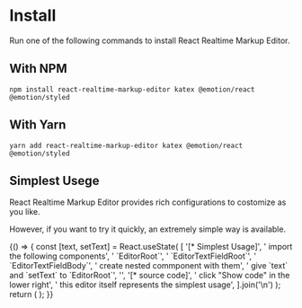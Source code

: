 
<Meta title="Get Started/Install" />

# Install

Run one of the following commands to install React Realtime Markup Editor.

## With NPM

```
npm install react-realtime-markup-editor katex @emotion/react @emotion/styled
```

## With Yarn

```
yarn add react-realtime-markup-editor katex @emotion/react @emotion/styled
```

## Simplest Usege

React Realtime Markup Editor provides rich configurations to costomize as you like.

However, if you want to try it quickly, an extremely simple way is available.


<Canvas>
  <Story name="Simplest Usage">
    {() => {
      const [text, setText] = React.useState(
        [
          '[* Simplest Usage]',
          ' import the following components',
          '  `EditorRoot`',
          '  `EditorTextFieldRoot`',
          '  `EditorTextFieldBody`',
          ' create nested commponent with them',
          ' give `text` and `setText` to `EditorRoot`',
          '',
          '[* source code]',
          ' click "Show code" in the lower right',
          ' this editor itself represents the simplest usage',
        ].join('\n')
      );
      return (
        <EditorRoot text={text} setText={setText}>
          <EditorTextFieldRoot>
            <EditorTextFieldBody />
          </EditorTextFieldRoot>
        </EditorRoot>
      );
    }}
  </Story>
</Canvas>
